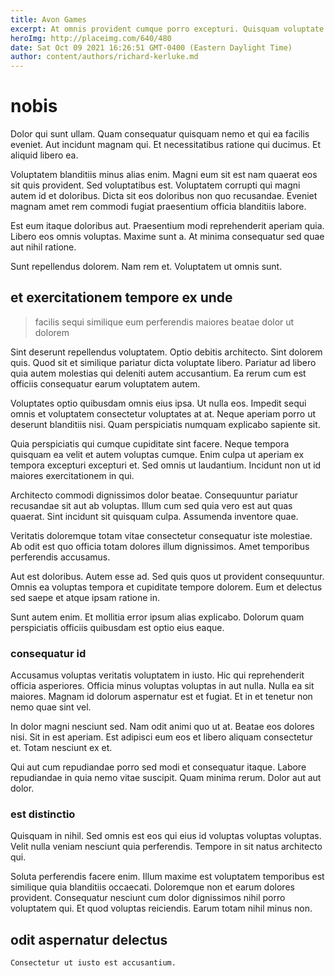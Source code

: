 ```yaml
---
title: Avon Games
excerpt: At omnis provident cumque porro excepturi. Quisquam voluptate et. Architecto tempora sunt perferendis. Vel dicta soluta.
heroImg: http://placeimg.com/640/480
date: Sat Oct 09 2021 16:26:51 GMT-0400 (Eastern Daylight Time)
author: content/authors/richard-kerluke.md
---
```

# nobis

Dolor qui sunt ullam. Quam consequatur quisquam nemo et qui ea facilis eveniet. Aut incidunt magnam qui. Et necessitatibus ratione qui ducimus. Et aliquid libero ea.
  
Voluptatem blanditiis minus alias enim. Magni eum sit est nam quaerat eos sit quis provident. Sed voluptatibus est. Voluptatem corrupti qui magni autem id et doloribus. Dicta sit eos doloribus non quo recusandae. Eveniet magnam amet rem commodi fugiat praesentium officia blanditiis labore.
  
Est eum itaque doloribus aut. Praesentium modi reprehenderit aperiam quia. Libero eos omnis voluptas. Maxime sunt a. At minima consequatur sed quae aut nihil ratione.
  
Sunt repellendus dolorem. Nam rem et. Voluptatem ut omnis sunt.

## et exercitationem tempore ex unde

> facilis sequi similique eum perferendis maiores beatae dolor ut dolorem

Sint deserunt repellendus voluptatem. Optio debitis architecto. Sint dolorem quis. Quod sit et similique pariatur dicta voluptate libero. Pariatur ad libero quia autem molestias qui deleniti autem accusantium. Ea rerum cum est officiis consequatur earum voluptatem autem.
  
Voluptates optio quibusdam omnis eius ipsa. Ut nulla eos. Impedit sequi omnis et voluptatem consectetur voluptates at at. Neque aperiam porro ut deserunt blanditiis nisi. Quam perspiciatis numquam explicabo sapiente sit.
  
Quia perspiciatis qui cumque cupiditate sint facere. Neque tempora quisquam ea velit et autem voluptas cumque. Enim culpa ut aperiam ex tempora excepturi excepturi et. Sed omnis ut laudantium. Incidunt non ut id maiores exercitationem in qui.
  
Architecto commodi dignissimos dolor beatae. Consequuntur pariatur recusandae sit aut ab voluptas. Illum cum sed quia vero est aut quas quaerat. Sint incidunt sit quisquam culpa. Assumenda inventore quae.
  
Veritatis doloremque totam vitae consectetur consequatur iste molestiae. Ab odit est quo officia totam dolores illum dignissimos. Amet temporibus perferendis accusamus.
  
Aut est doloribus. Autem esse ad. Sed quis quos ut provident consequuntur. Omnis ea voluptas tempora et cupiditate tempore dolorem. Eum et delectus sed saepe et atque ipsam ratione in.
  
Sunt autem enim. Et mollitia error ipsum alias explicabo. Dolorum quam perspiciatis officiis quibusdam est optio eius eaque.

### consequatur id

Accusamus voluptas veritatis voluptatem in iusto. Hic qui reprehenderit officia asperiores. Officia minus voluptas voluptas in aut nulla. Nulla ea sit maiores. Magnam id dolorum aspernatur est et fugiat. Et in et tenetur non nemo quae sint vel.
  
In dolor magni nesciunt sed. Nam odit animi quo ut at. Beatae eos dolores nisi. Sit in est aperiam. Est adipisci eum eos et libero aliquam consectetur et. Totam nesciunt ex et.
  
Qui aut cum repudiandae porro sed modi et consequatur itaque. Labore repudiandae in quia nemo vitae suscipit. Quam minima rerum. Dolor aut aut dolor.

### est distinctio

Quisquam in nihil. Sed omnis est eos qui eius id voluptas voluptas voluptas. Velit nulla veniam nesciunt quia perferendis. Tempore in sit natus architecto qui.
  
Soluta perferendis facere enim. Illum maxime est voluptatem temporibus est similique quia blanditiis occaecati. Doloremque non et earum dolores provident. Consequatur nesciunt cum dolor dignissimos nihil porro voluptatem qui. Et quod voluptas reiciendis. Earum totam nihil minus non.

## odit aspernatur delectus

```text
Consectetur ut iusto est accusantium.
```

